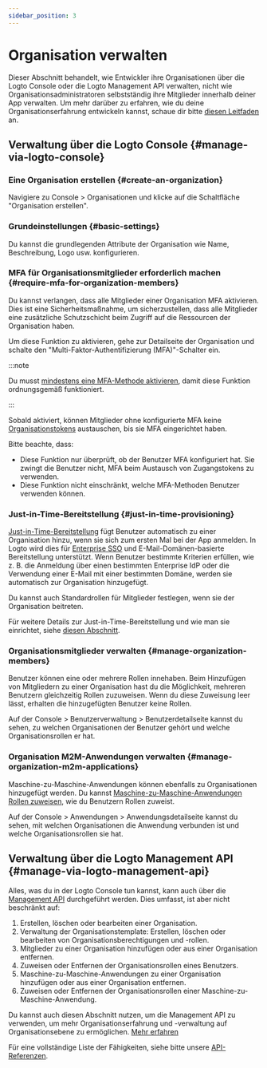 ```yaml
---
sidebar_position: 3
---
```


# Organisation verwalten

Dieser Abschnitt behandelt, wie Entwickler ihre Organisationen über die Logto Console oder die Logto Management API verwalten, nicht wie Organisationsadministratoren selbstständig ihre Mitglieder innerhalb deiner App verwalten. Um mehr darüber zu erfahren, wie du deine Organisationserfahrung entwickeln kannst, schaue dir bitte [diesen Leitfaden](/end-user-flows/organization-experience/organization-management) an.

## Verwaltung über die Logto Console \{#manage-via-logto-console}

### Eine Organisation erstellen \{#create-an-organization}

Navigiere zu <CloudLink to="/organizations">Console > Organisationen</CloudLink> und klicke auf die Schaltfläche "Organisation erstellen".

### Grundeinstellungen \{#basic-settings}

Du kannst die grundlegenden Attribute der Organisation wie Name, Beschreibung, Logo usw. konfigurieren.

### MFA für Organisationsmitglieder erforderlich machen \{#require-mfa-for-organization-members}

Du kannst verlangen, dass alle Mitglieder einer Organisation MFA aktivieren. Dies ist eine Sicherheitsmaßnahme, um sicherzustellen, dass alle Mitglieder eine zusätzliche Schutzschicht beim Zugriff auf die Ressourcen der Organisation haben.

Um diese Funktion zu aktivieren, gehe zur Detailseite der Organisation und schalte den "Multi-Faktor-Authentifizierung (MFA)"-Schalter ein.

:::note

Du musst [mindestens eine MFA-Methode aktivieren](/end-user-flows/mfa), damit diese Funktion ordnungsgemäß funktioniert.

:::

Sobald aktiviert, können Mitglieder ohne konfigurierte MFA keine [Organisationstokens](/authorization/organization-template/protect-organization-resources#step-2-fetch-organization-token) austauschen, bis sie MFA eingerichtet haben.

Bitte beachte, dass:

- Diese Funktion nur überprüft, ob der Benutzer MFA konfiguriert hat. Sie zwingt die Benutzer nicht, MFA beim Austausch von Zugangstokens zu verwenden.
- Diese Funktion nicht einschränkt, welche MFA-Methoden Benutzer verwenden können.

### Just-in-Time-Bereitstellung \{#just-in-time-provisioning}

[Just-in-Time-Bereitstellung](https://auth.wiki/jit-provisioning) fügt Benutzer automatisch zu einer Organisation hinzu, wenn sie sich zum ersten Mal bei der App anmelden. In Logto wird dies für [Enterprise SSO](/end-user-flows/enterprise-sso) und E-Mail-Domänen-basierte Bereitstellung unterstützt. Wenn Benutzer bestimmte Kriterien erfüllen, wie z. B. die Anmeldung über einen bestimmten Enterprise IdP oder die Verwendung einer E-Mail mit einer bestimmten Domäne, werden sie automatisch zur Organisation hinzugefügt.

Du kannst auch Standardrollen für Mitglieder festlegen, wenn sie der Organisation beitreten.

Für weitere Details zur Just-in-Time-Bereitstellung und wie man sie einrichtet, siehe [diesen Abschnitt](/organizations/just-in-time-provisioning).

### Organisationsmitglieder verwalten \{#manage-organization-members}

Benutzer können eine oder mehrere Rollen innehaben. Beim Hinzufügen von Mitgliedern zu einer Organisation hast du die Möglichkeit, mehreren Benutzern gleichzeitig Rollen zuzuweisen. Wenn du diese Zuweisung leer lässt, erhalten die hinzugefügten Benutzer keine Rollen.

Auf der <CloudLink to="/users"> Console > Benutzerverwaltung > Benutzerdetailseite</CloudLink> kannst du sehen, zu welchen Organisationen der Benutzer gehört und welche Organisationsrollen er hat.

### Organisation M2M-Anwendungen verwalten \{#manage-organization-m2m-applications}

Maschine-zu-Maschine-Anwendungen können ebenfalls zu Organisationen hinzugefügt werden. Du kannst [Maschine-zu-Maschine-Anwendungen Rollen zuweisen](/organizations/understand-how-organizations-work#organization-m2m-application), wie du Benutzern Rollen zuweist.

Auf der <CloudLink to="/applications"> Console > Anwendungen > Anwendungsdetailseite</CloudLink> kannst du sehen, mit welchen Organisationen die Anwendung verbunden ist und welche Organisationsrollen sie hat.

## Verwaltung über die Logto Management API \{#manage-via-logto-management-api}

Alles, was du in der Logto Console tun kannst, kann auch über die [Management API](/integrate-logto/interact-with-management-api) durchgeführt werden. Dies umfasst, ist aber nicht beschränkt auf:

1. Erstellen, löschen oder bearbeiten einer Organisation.
2. Verwaltung der Organisationstemplate: Erstellen, löschen oder bearbeiten von Organisationsberechtigungen und -rollen.
3. Mitglieder zu einer Organisation hinzufügen oder aus einer Organisation entfernen.
4. Zuweisen oder Entfernen der Organisationsrollen eines Benutzers.
5. Maschine-zu-Maschine-Anwendungen zu einer Organisation hinzufügen oder aus einer Organisation entfernen.
6. Zuweisen oder Entfernen der Organisationsrollen einer Maschine-zu-Maschine-Anwendung.

Du kannst auch diesen Abschnitt nutzen, um die Management API zu verwenden, um mehr Organisationserfahrung und -verwaltung auf Organisationsebene zu ermöglichen. [Mehr erfahren](/end-user-flows/organization-experience)

Für eine vollständige Liste der Fähigkeiten, siehe bitte unsere [API-Referenzen](https://openapi.logto.io/group/endpoint-organizations).
